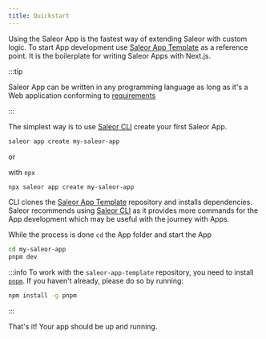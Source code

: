 ```yaml
---
title: Quickstart
---
```


Using the Saleor App is the fastest way of extending Saleor with custom logic. To start App development use [Saleor App Template](https://github.com/saleor/saleor-app-template) as a reference point. It is the boilerplate for writing Saleor Apps with Next.js.

:::tip

Saleor App can be written in any programming language as long as it's a Web application conforming to [requirements](architecture/app-requirements)

:::

The simplest way is to use [Saleor CLI](/cli.mdx) create your first Saleor App.

```bash
saleor app create my-saleor-app
```

or

with `npx`

```bash
npx saleor app create my-saleor-app
```

CLI clones the [Saleor App Template](https://github.com/saleor/saleor-app-template) repository and installs dependencies. Saleor recommends using [Saleor CLI](/cli.mdx) as it provides more commands for the App development which may be useful with the journey with Apps.

While the process is done `cd` the App folder and start the App

```bash
cd my-saleor-app
pnpm dev
```

:::info
To work with the `saleor-app-template` repository, you need to install [`pnpm`](https://pnpm.io/). If you haven't already, please do so by running:

```bash
npm install -g pnpm
```

:::

That's it! Your app should be up and running.
